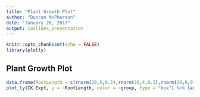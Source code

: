 ---
title: "Plant Growth Plot"
author: "Duncan McPherson"
date: "January 20, 2017"
output: ioslides_presentation
---

```{r setup, include=FALSE}
knitr::opts_chunk$set(echo = FALSE)
library(plotly)
```

## Plant Growth Plot

```{r, warning=FALSE}
data.frame(RootLength = c(rnorm(20,5,0.3),rnorm(20,4,0.3),rnorm(20,6,0.4)), group = c(rep("Control",20),rep("+Cytokinin",20),rep("+Cytokinin Inhibitor",20))) -> CK.Expt
plot_ly(CK.Expt, y = ~RootLength, color = ~group, type = "box") %>% layout(title="Root Growth for Two Treatments and Control")
```

